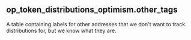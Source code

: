 ## op_token_distributions_optimism.other_tags 
A table containing labels for other addresses that we don&#x27;t want to track distributions for, but we know what they are.


<ParamField path="label">

</ParamField>
<ParamField path="address">

</ParamField>
<ParamField path="address_name">

</ParamField>
